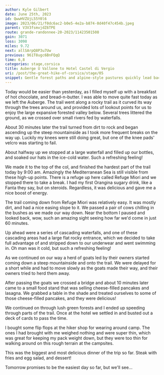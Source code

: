 ```yaml
---
author: Kyle Gilbert
date: June 25th, 2023
id: QwwHVZUjL55Y0l6
image: 2023/06/21/f0dc6ac2-b0e5-4e2a-b874-0d40f47c454b.jpeg
parent: V3V3fsmvjdZ6TPE
route: grande-randonnee-20-2023/11423501508
gain: 3071
loss: 3098
miles: 9.72
next: allSArpQ8P3u7Uw
previous: 961T8ugc6BnFQqQ
time: 6,8
categories: stage,corsica
title: Auberge U Vallone to Hotel Castel di Vergio
uri: /post/the-great-hike-of-corsica/stage/05
snippet: Gentle forest paths and alpine-style pastures quickly lead back up to the rocky mountains before making a U-turn at the top and heading back downhill for the rest of the day, with the Mediterranean Sea on the right.
---
```

Today would be easier than yesterday, as I filled myself up with a breakfast of hot chocolate, and bread-n-butter. I was able to move quite fast today as we left the Auberge. The trail went along a rocky trail as it curved its way
through the trees around us, and provided lots of lookout points for us to
enjoy the large expansive forested valley below. Several trees littered the ground, as we crossed over small rivers fed by waterfalls.

<Stats />

<Route />

About 30 minutes later the trail turned from dirt to rock and began ascending up the steep mountainside as I took more frequent breaks on the way up. Luckily my knees were still doing great, but one of the knee pads' velcro was starting to fail.

About halfway up we stopped at a large waterfall and filled up our bottles, and
soaked our hats in the ice-cold water. Such a refreshing feeling!

We made it to the top of the col, and finished the hardest part of the trail
today by 9:00 am. Amazingly the Mediterranean Sea is still visible from these
high-up points. There is a refuge up here called Refuge Miori and we stopped
there to take a break. I had my first Orangina sugary drink, like a Fanta they
say, but on steroids. Regardless, it was delicious and gave me a nice boost of
energy.

The trail coming down from Refuge Miori was relatively easy. It was mostly dirt,
and had a nice easing slope to it. We passed a pair of cows chilling in the
bushes as we made our way down. Near the bottom I paused and looked back, wow,
such an amazing sight seeing how far we'd come in just 60 minutes.

Up ahead were a series of cascading waterfalls, and one of these cascading
areas had a large flat rocky entrance, which we decided to take full advantage
of and stripped down to our underwear and went swimming in. Oh man was it cold, but such a refreshing feeling!

As we continued on our way a herd of goats led by their owners started coming
down a steep mountainside and onto the trail. We were delayed for a short
while and had to move slowly as the goats made their way, and their owners tried to herd them away.

After passing the goats we crossed a bridge and about 10 minutes later
came to a small food stand that was selling cheese-filled pancakes and
lasagna. We grabbed a table in the shade and treated ourselves to some of those cheese-filled pancakes, and they were delicious!

We continued on through lush green forests and I ended up speeding through parts of the trail. Once at the hotel we settled in and busted out a deck of cards to pass the time.

I bought some flip flops at the hiker shop for wearing around camp. The ones I had brought with me weighed nothing and were super thin, which was great for keeping my pack weight down, but they were too thin for walking around on this rough terrain at the campsites.

This was the biggest and most delicious dinner of the trip so far. Steak with
fries and egg salad, and dessert!

Tomorrow promises to be the easiest day so far, but we'll see...
